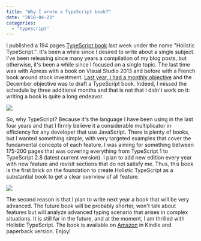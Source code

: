 ```yaml
---
title: "Why I wrote a TypeScript book?"
date: "2018-04-23"
categories: 
  - "typescript"
---
```


I published a 194 pages [TypeScript book](https://typescriptbook.com/) last week under the name "Holistic TypeScript.". It's been a while since I desired to write about a single subject. I've been releasing since many years a compilation of my blog posts, but otherwise, it's been a while since I focused on a single topic. The last time was with Apress with a book on Visual Studio 2013 and before with a French book around stock investment. [Last year, I had a monthly objective](recapitulation-of-2017) and the December objective was to draft a TypeScript book. Indeed, I missed the schedule by three additional months and that is not that I didn't work on it: writing a book is quite a long endeavor.

![](images/Spine1400Width-1024x314.jpg)

So, why TypeScript? Because it's the language I have been using in the last four years and that I firmly believe it a considerable multiplicator in efficiency for any developer that use JavaScript. There is plenty of books, but I wanted something simple, with very targeted examples that cover the fundamental concepts of each feature. I was aiming for something between 175-200 pages that was covering everything from TypeScript 1 to TypeScript 2.8 (latest current version). I plan to add new edition every year with new feature and revisit sections that do not satisfy me. Thus, this book is the first brick on the foundation to create Holistic TypeScript as a substantial book to get a clear overview of all feature.

![](images/FrontBackBook1400Width-1024x682.jpg)

The second reason is that I plan to write next year a book that will be very advanced. The future book will be probably shorter, won't talk about features but will analyze advanced typing scenario that arises in complex situations. It is still far in the future, and at the moment, I am thrilled with Holistic TypeScript. The book is available on [Amazon](https://www.amazon.com/Holistic-TypeScript-Patrick-Desjardins/dp/2981311069) in Kindle and paperback version. Enjoy!
